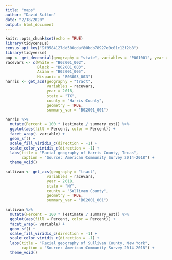 ```yaml
---
title: "maps"
author: "David Sutton"
date: "2/18/2020"
output: html_document
---
```


```r
knitr::opts_chunk$set(echo = TRUE)
library(tidycensus)
census_api_key("9f9584127dd506cdaf80bdb78927e9c01c12f2b8")
library(tidyverse)
pop <- get_decennial(geography = "state", variables = "P001001", year = 2010)
racevars <- c(White = "B02001_002", 
              Black = "B02001_003", 
              Asian = "B02001_005",
              Hispanic = "B03003_003")
harris <- get_acs(geography = "tract",
                  variables = racevars, 
                  year = 2018,
                  state = "TX",
                  county = "Harris County",
                  geometry = TRUE,
                  summary_var = "B02001_001")
```

```r
harris %>%
  mutate(Percent = 100 * (estimate / summary_est)) %>%
  ggplot(aes(fill = Percent, color = Percent)) +
  facet_wrap(~ variable) +
  geom_sf() +
  scale_fill_viridis_c(direction = -1) +
  scale_color_viridis_c(direction = -1) +
  labs(title = "Racial geography of Harris County, Texas",
       caption = "Source: American Community Survey 2014-2018") +
  theme_void()
```

```r
sullivan <- get_acs(geography = "tract",
                  variables = racevars, 
                  year = 2018,
                  state = "NY",
                  county = "Sullivan County",
                  geometry = TRUE,
                  summary_var = "B02001_001")
```

```r
sullivan %>%
  mutate(Percent = 100 * (estimate / summary_est)) %>%
  ggplot(aes(fill = Percent, color = Percent)) +
  facet_wrap(~ variable) +
  geom_sf() +
  scale_fill_viridis_c(direction = -1) +
  scale_color_viridis_c(direction = -1) +
  labs(title = "Racial geography of Sullivan County, New York",
       caption = "Source: American Community Survey 2014-2018") +
  theme_void()
```